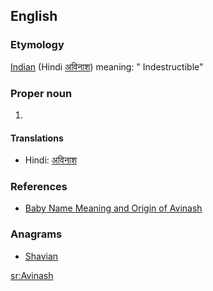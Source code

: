 ==English==

===Etymology===
[[Indian]] (Hindi [[अविनाश]])  meaning: " Indestructible"

===Proper noun===
{{en-proper noun}}

# {{given name|male|from=Hindi}}

====Translations====
* Hindi: [[अविनाश]]

===References===
* [http://www.mybaby-name.com/baby-name-full-detail/avinash/19203/1 Baby Name Meaning and Origin of Avinash]

===Anagrams===
* [[Shavian#English|Shavian]]

[[sr:Avinash]]